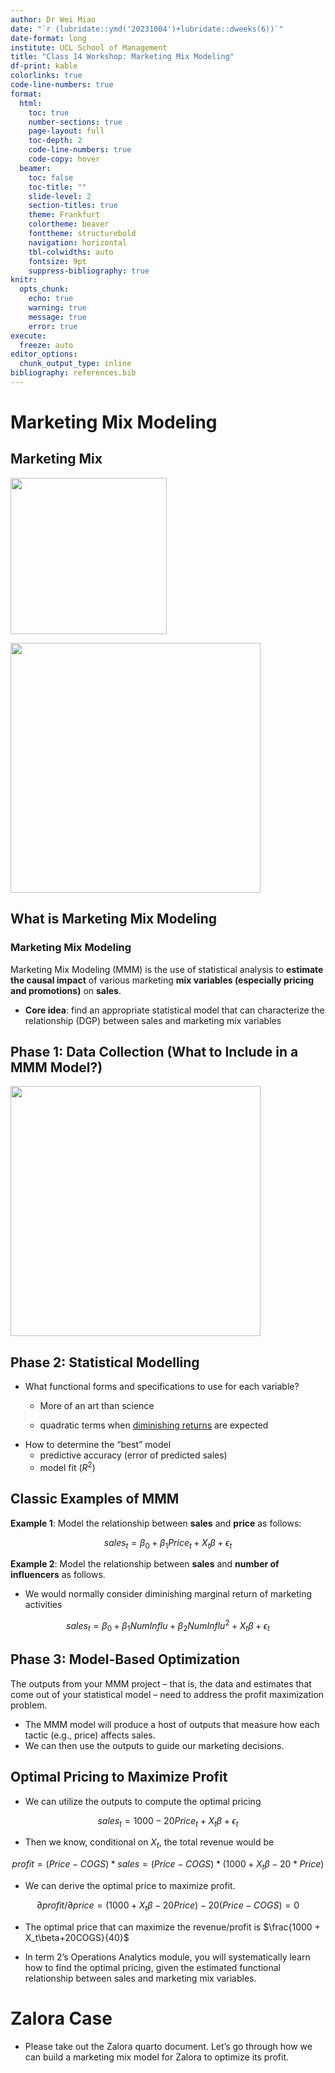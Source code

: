 ```yaml
---
author: Dr Wei Miao
date: "`r (lubridate::ymd('20231004')+lubridate::dweeks(6))`"
date-format: long
institute: UCL School of Management
title: "Class 14 Workshop: Marketing Mix Modeling"
df-print: kable
colorlinks: true
code-line-numbers: true
format:
  html: 
    toc: true
    number-sections: true
    page-layout: full
    toc-depth: 2
    code-line-numbers: true
    code-copy: hover
  beamer: 
    toc: false
    toc-title: ""
    slide-level: 2
    section-titles: true
    theme: Frankfurt
    colortheme: beaver
    fonttheme: structurebold
    navigation: horizontal
    tbl-colwidths: auto
    fontsize: 9pt
    suppress-bibliography: true
knitr:
  opts_chunk:
    echo: true
    warning: true
    message: true
    error: true
execute: 
  freeze: auto
editor_options: 
  chunk_output_type: inline
bibliography: references.bib
---
```


# Marketing Mix Modeling

## Marketing Mix

::: {.content-visible when-format="beamer"}
![](images/marketingmix.png){fig-align="center" width="250"}
:::

::: {.content-visible when-format="html"}
![](images/marketingmix.png){fig-align="center" width="400"}
:::

## What is Marketing Mix Modeling

::: block
### Marketing Mix Modeling

Marketing Mix Modeling (MMM) is the use of statistical analysis to **estimate the causal impact** of various marketing **mix variables (especially pricing and promotions)** on **sales**.
:::

-   **Core idea**: find an appropriate statistical model that can characterize the relationship (DGP) between sales and marketing mix variables

## Phase 1: Data Collection (What to Include in a MMM Model?)

![](images/class8_WhatToInclude.png){fig-align="center" width="400"}

## Phase 2: Statistical Modelling

-   What functional forms and specifications to use for each variable?
    -   More of an art than science

    -   quadratic terms when [diminishing returns](https://www.investopedia.com/terms/l/lawofdiminishingmarginalreturn.asp) are expected
-   How to determine the "best" model
    -   predictive accuracy (error of predicted sales)
    -   model fit ($R^2$)

## Classic Examples of MMM

**Example 1**: Model the relationship between **sales** and **price** as follows:

$$
sales_t = \beta_0 + \beta_1Price_t + X_t\beta+ \epsilon_t
$$

**Example 2**: Model the relationship between **sales** and **number of influencers** as follows.

-   We would normally consider diminishing marginal return of marketing activities

$$
sales_t = \beta_0 + \beta_1NumInflu + \beta_2NumInflu^2 + X_t\beta+ \epsilon_t
$$

## Phase 3: Model-Based Optimization

The outputs from your MMM project -- that is, the data and estimates that come out of your statistical model -- need to address the profit maximization problem.

-   The MMM model will produce a host of outputs that measure how each tactic (e.g., price) affects sales.
-   We can then use the outputs to guide our marketing decisions.

## Optimal Pricing to Maximize Profit

-   We can utilize the outputs to compute the optimal pricing

$$
sales_t = 1000 - 20 Price_t + X_t\beta+ \epsilon_t
$$

-   Then we know, conditional on $X_t$, the total revenue would be

$$
profit = (Price - COGS) *sales = (Price - COGS)*(1000 + X_t\beta - 20*Price)
$$

-   We can derive the optimal price to maximize profit.

$$
\partial profit/\partial price = (1000 + X_t\beta - 20 Price) - 20 (Price - COGS) = 0
$$

-   The optimal price that can maximize the revenue/profit is $\frac{1000 + X_t\beta+20COGS}{40}$

-   In term 2's Operations Analytics module, you will systematically learn how to find the optimal pricing, given the estimated functional relationship between sales and marketing mix variables.

# Zalora Case

-   Please take out the Zalora quarto document. Let's go through how we can build a marketing mix model for Zalora to optimize its profit.
